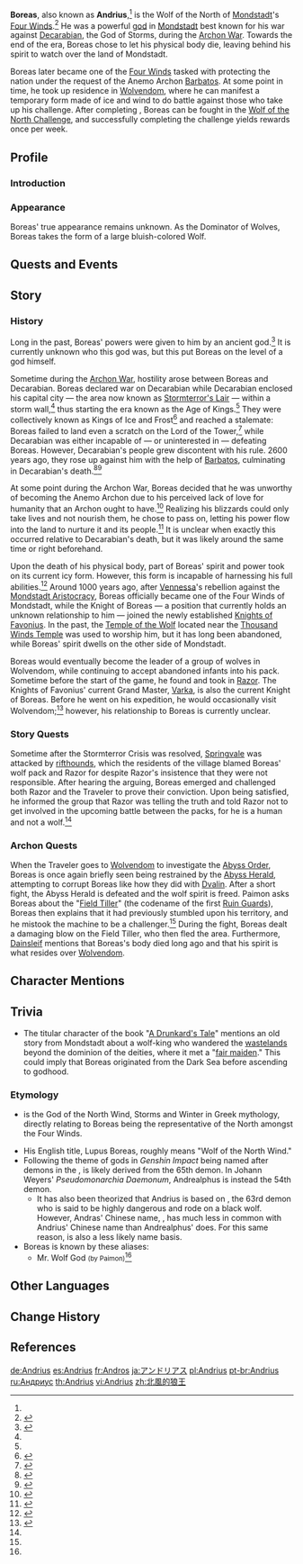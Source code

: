 {{CharacterTabs}}
{{About|the character|the weekly challenge|Andrius}}
{{Character Infobox
|image            = Enemy Boreas.png
<!--|chineseName      = {{zh|安德留斯|rm=Āndéliúsī}}
|japaneseName     = {{ja|アンドリアス|rm=Andoriasu}}
|koreanName       = {{ko|안드리우스|rm=Andeuriuseu}}-->
|type             = Quest NPC
|deceased         = Past
|element          = Anemo
|element2         = Cryo
|region           = Mondstadt
|location         = Mondstadt
|title            = Wolf of the North
|title2           = Lupus Boreas
|titleRef2        = <ref name="Dishonorable Trial">{{Ref/Quest|Dishonorable Trial}}</ref>
|title3           = Great Wolf King of the North
|titleRef3        = <ref name="Dishonorable Trial"/>
|title4           = Kingwolf of Boreas
|titleRef4        = <ref name="History">{{Ref/Book|History of Kings and Clans: Prologue}}</ref>
|title5           = King of the North Wind
|titleRef5        = <ref name="BOG">{{Ref/Book|Biography of Gunnhildr}}</ref>
|title6           = Tyrant of the North Wind
|titleRef6        = <ref name="Amos' Bow">{{Ref/Weapon|Amos' Bow}}</ref>
|title7           = Dominator of Wolves
|titleRef7        = <ref name="Andrius">{{Ref/Enemy|Andrius}}</ref>
|title8           = Lord of Wolvendom
|titleRef8        = <ref>{{Ref/Quest|Bough Keeper: Dainsleif}}</ref>
|affiliation      = Four Winds
|group            = Gods
|voiceEN          = [https://jacobcraner.com/ Jacob Craner]<ref name="Boreas EN/JP-VA">Twitter: [https://twitter.com/GenshinImpact/status/1329982917175504901 EN & JP VA Announcement] ([https://web.archive.org/web/20211201074643/https://twitter.com/GenshinImpact/status/1329982917175504901 Archived])</ref>
|voiceJP          = {{w|Taiten Kusunoki|Kusunoki Taiten ({{ja|楠 大典}})}}<ref name="Boreas EN/JP-VA" />
|voiceKR          = [https://namu.wiki/w/한신(성우) Hanshin ({{ko|한신}})]<ref>Twitter: [https://twitter.com/genshinimpactkr/status/1329983179554340865 KR VA Announcement]</ref>
}}
'''Boreas''', also known as '''Andrius''',<ref name="Andrius"/> is the Wolf of the North of [[Mondstadt]]'s [[Four Winds]].<ref name="Fate's Chosen Lupical">{{Ref/Quest|Fate's Chosen Lupical}}</ref> He was a powerful [[god]] in [[Mondstadt]] best known for his war against [[Decarabian]], the God of Storms, during the [[Archon War]]. Towards the end of the era, Boreas chose to let his physical body die, leaving behind his spirit to watch over the land of Mondstadt.

Boreas later became one of the [[Four Winds]] tasked with protecting the nation under the request of the Anemo Archon [[Barbatos]]. At some point in time, he took up residence in [[Wolvendom]], where he can manifest a temporary form made of ice and wind to do battle against those who take up his challenge. After completing {{Quest|The Meaning of Lupical}}, Boreas can be fought in the [[Wolf of the North Challenge]], and successfully completing the challenge yields rewards once per week.

==Profile==
===Introduction===
{{Quote|A noble soul that watches over Wolvendom. When the safety of the wolves is threatened, it will take the form of a wolf and show its fangs and claws. It is said that its powers were given to it by an ancient god.|[[Adventurer Handbook]] description}}
{{Quote|The noblest and greatest of souls, who watches over the lupical of Wolvendom.<br>
When the wolfpack is imperiled, it will emerge in the form of a wolf and show forth its fangs and claws.

The wolves of Wolvendom are frightening phantoms to the people of Mondstadt:<br>
A blurred shape flashing through the forest, a chilling howl in the indeterminate distance, the creeping sense of eyes constantly nailed to their backs...<br>
Humans rarely have the opportunity to lock their eyes with a wolf, for this is the law Lupus Boreas laid down for its race.
|[[Archive]] description}}

===Appearance===
Boreas' true appearance remains unknown. As the Dominator of Wolves, Boreas takes the form of a large bluish-colored Wolf.

==Quests and Events==
{{Quests and Events}}

==Story==
===History===
Long in the past, Boreas' powers were given to him by an ancient god.<ref>{{Ref/Enemy|Andrius|handbook=1}}</ref> It is currently unknown who this god was, but this put Boreas on the level of a god himself.

Sometime during the [[Archon War]], hostility arose between Boreas and Decarabian. Boreas declared war on Decarabian while Decarabian enclosed his capital city &mdash; the area now known as [[Stormterror's Lair]] &mdash; within a storm wall,<ref name="BOG" /> thus starting the era known as the Age of Kings.<ref name="History"/> They were collectively known as Kings of Ice and Frost<ref name="history book">{{Ref/Book|History of Kings and Clans: Prologue|q=Section 1, "The Stormlord of the Tower and the Kingwolf of Boreas" covers the struggle between the Kings of Ice and Frost prior to Barbatos' arrival.}}</ref> and reached a stalemate: Boreas failed to land even a scratch on the Lord of the Tower,<ref>{{Ref/Item|Fragment of Decarabian's Epic}}</ref> while Decarabian was either incapable of &mdash; or uninterested in &mdash; defeating Boreas. However, Decarabian's people grew discontent with his rule. 2600 years ago, they rose up against him with the help of [[Barbatos]], culminating in Decarabian's death.<ref>{{Ref/CS|Venti|3}}</ref><ref>{{Ref/CS|Venti|4}}</ref>

At some point during the Archon War, Boreas decided that he was unworthy of becoming the Anemo Archon due to his perceived lack of love for humanity that an Archon ought to have.<ref>{{Ref/Item|Boreal Wolf's Nostalgia}}</ref> Realizing his blizzards could only take lives and not nourish them, he chose to pass on, letting his power flow into the land to nurture it and its people.<ref>{{Ref/Item|Spirit Locket of Boreas}}</ref> It is unclear when exactly this occurred relative to Decarabian's death, but it was likely around the same time or right beforehand.

Upon the death of his physical body, part of Boreas' spirit and power took on its current icy form. However, this form is incapable of harnessing his full abilities.<ref>{{Ref/Item|Tail of Boreas}}</ref> Around 1000 years ago, after [[Vennessa]]'s rebellion against the [[Mondstadt Aristocracy]], Boreas officially became one of the Four Winds of Mondstadt, while the Knight of Boreas &mdash; a position that currently holds an unknown relationship to him &mdash; joined the newly established [[Knights of Favonius]]. In the past, the [[Temple of the Wolf]] located near the [[Thousand Winds Temple]] was used to worship him, but it has long been abandoned, while Boreas' spirit dwells on the other side of Mondstadt.

Boreas would eventually become the leader of a group of wolves in Wolvendom, while continuing to accept abandoned infants into his pack. Sometime before the start of the game, he found and took in [[Razor]]. The Knights of Favonius' current Grand Master, [[Varka]], is also the current Knight of Boreas. Before he went on his expedition, he would occasionally visit Wolvendom;<ref>{{Ref/CS|Razor|3}}</ref> however, his relationship to Boreas is currently unclear.

===Story Quests===
Sometime after the Stormterror Crisis was resolved, [[Springvale]] was attacked by [[rifthounds]], which the residents of the village blamed Boreas' wolf pack and Razor for despite Razor's insistence that they were not responsible. After hearing the arguing, Boreas emerged and challenged both Razor and the Traveler to prove their conviction. Upon being satisfied, he informed the group that Razor was telling the truth and told Razor not to get involved in the upcoming battle between the packs, for he is a human and not a wolf.<ref name="Fate's Chosen Lupical"/>

===Archon Quests===
When the Traveler goes to [[Wolvendom]] to investigate the [[Abyss Order]], Boreas is once again briefly seen being restrained by the [[Abyss Herald]], attempting to corrupt Boreas like how they did with [[Dvalin]]. After a short fight, the Abyss Herald is defeated and the wolf spirit is freed. Paimon asks Boreas about the "[[Weird Statue|Field Tiller]]" (the codename of the first [[Ruin Guard]]s), Boreas then explains that it had previously stumbled upon his territory, and he mistook the machine to be a challenger.<ref name="Dishonorable Trial"/> During the fight, Boreas dealt a damaging blow on the Field Tiller, who then fled the area. Furthermore, [[Dainsleif]] mentions that Boreas's body died long ago and that his spirit is what resides over [[Wolvendom]].

==Character Mentions==
{{Character Mentions}}

==Trivia==
* The titular character of the book "[[A Drunkard's Tale]]" mentions an old story from Mondstadt about a wolf-king who wandered the [[Dark Sea|wastelands]] beyond the dominion of the deities, where it met a "[[Seelie|fair maiden]]." This could imply that Boreas originated from the Dark Sea before ascending to godhood.

===Etymology===
* {{w|Anemoi#Boreas|Boreas}} is the God of the North Wind, Storms and Winter in Greek mythology, directly relating to Boreas being the representative of the North amongst the Four Winds.
* His English title, Lupus Boreas, roughly means "Wolf of the North Wind."
* Following the theme of gods in ''Genshin Impact'' being named after demons in the ''{{w|The Lesser Key of Solomon#Ars Goetia|Ars Goetia}}'', {{zh|安德留斯|rm=Āndéliúsī|tl=Andrius}} is likely derived from {{zh|安德雷斐斯|rm=Āndéléifěisī|tl={{w|Andrealphus}},}} the 65th demon. In Johann Weyers' ''Pseudomonarchia Daemonum'', Andrealphus is instead the 54th demon.
** It has also been theorized that Andrius is based on {{w|List of demons in the Ars Goetia#Andras|Andras}}, the 63rd demon who is said to be highly dangerous and rode on a black wolf. However, Andras' Chinese name, {{zh|安托士|rm=Āntuōshì}}, has much less in common with Andrius' Chinese name than Andrealphus' does. For this same reason, {{zh|安杜馬利烏士|rm=Āndùmǎlìwūshì|tl={{w|Andromalius}}}} is also a less likely name basis.
*Boreas is known by these aliases:
**Mr. Wolf God <small>(by Paimon)</small><ref name="Dishonorable Trial"/>

==Other Languages==
{{Other Languages
|1_en      = Boreas
|1_zhs     = 玻瑞亚斯
|1_zhs_rm  = Bōruìyàsī
|1_zht     = 玻瑞亞斯
|1_zht_rm  = Bōruìyàsī
|1_ja      = ボレアス
|1_ja_rm   = Boreasu
|1_ko      = 보레아스
|1_es      = Boreas
|1_fr      = Borée
|1_ru      = Борей
|1_th      = Boreas
|1_vi      = Boreas
|1_de      = Boreas
|1_id      = Boreas
|1_pt      = Boreas
|1_tr      = Poyraz
|1_it      = Boreas

|Transclude_1 = Andrius;1#2
|Transclude_2 = Andrius;2#3
}}

==Change History==
{{Change History|1.0}}

==References==
{{Reflist|2}}

[[de:Andrius]]
[[es:Andrius]]
[[fr:Andros]]
[[ja:アンドリアス]]
[[pl:Andrius]]
[[pt-br:Andrius]]
[[ru:Андриус]]
[[th:Andrius]]
[[vi:Andrius]]
[[zh:北風的狼王]]